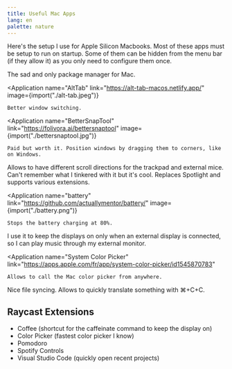 ```yaml
---
title: Useful Mac Apps
lang: en
palette: nature
---
```


Here's the setup I use for Apple Silicon Macbooks. Most of these apps must be setup to run on startup. Some of them can be hidden from the menu bar (if they allow it) as you only need to configure them once.

<Application name="Homebrew" link="https://brew.sh/">
	The sad and only package manager for Mac.
</Application>

<Application
	name="AltTab"
	link="https://alt-tab-macos.netlify.app/"
	image={import("./alt-tab.jpeg")}
>
	Better window switching.
</Application>

<Application
	name="BetterSnapTool"
	link="https://folivora.ai/bettersnaptool"
	image={import("./bettersnaptool.jpg")}
>
	Paid but worth it. Position windows by dragging them to corners, like on Windows.
</Application>

<Application name="LinearMouse" link="https://linearmouse.app/">
	Allows to have different scroll directions for the trackpad and external mice.
</Application>

<Application name="TinkerTool" link="https://bresink.com/osx/TinkerTool.html">
	Can't remember what I tinkered with it but it's cool.
</Application>

<Application name="Raycast" link="https://raycast.com/">
	Replaces Spotlight and supports various extensions.
</Application>

<Application
	name="battery"
	link="https://github.com/actuallymentor/battery/"
	image={import("./battery.png")}
>
	Stops the battery charging at 80%.
</Application>

<Application name="Amphetamine" link="https://apps.apple.com/fr/app/amphetamine/id937984704">
	I use it to keep the displays on only when an external display is connected, so I can play music
	through my external monitor.
</Application>

<Application
	name="System Color Picker"
	link="https://apps.apple.com/fr/app/system-color-picker/id1545870783"
>
	Allows to call the Mac color picker from anywhere.
</Application>

<Application name="Google Drive" link="https://google.com/drive/download/">
	Nice file syncing.
</Application>

<Application name="DeepL" link="https://deepl.com/macos-app/">
	Allows to quickly translate something with ⌘+C+C.
</Application>

## Raycast Extensions

- Coffee (shortcut for the caffeinate command to keep the display on)
- Color Picker (fastest color picker I know)
- Pomodoro
- Spotify Controls
- Visual Studio Code (quickly open recent projects)
